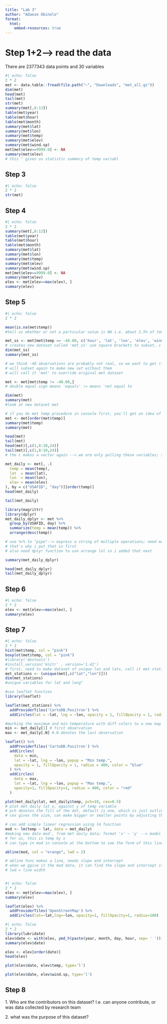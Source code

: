 ```yaml
---
title: "Lab 3"
author: "Adaeze Obinelo"
format:
  html:
    embed-resources: true
---
```


# Step 1+2\--\> read the data

There are 2377343 data points and 30 variables

```r
#| echo: false
2 * 2
met <- data.table::fread(file.path("~", "Downloads", "met_all.gz")) 
dim(met)
head(met)
tail(met)
str(met)
summary(met[,8:13])
table(met$year)
table(met$hour)
table(met$month)
summary(met$lat)
summary(met$lon)
summary(met$temp)
summary(met$elev)
summary(met$wind.sp)
met[met$elev==9999.0] <- NA
summary(met$elev)
# this ^ gives us statistic summary of temp variabl


```

## Step 3

```r
#| echo: false
2 * 2
str(met)
```

## Step 4

```r
#| echo: false
2 * 2
summary(met[,8:13])
table(met$year)
table(met$hour)
table(met$month)
summary(met$lat)
summary(met$lon)
summary(met$temp)
summary(met$elev)
summary(met$wind.sp)
met[met$elev==9999.0] <- NA
summary(met$elev)
elev <- met[elev==max(elev), ]
summary(elev)
```

## Step 5

```r
#| echo: false
2 * 2

mean(is.na(met$temp))
#tell us whether or not a particular value is NA i.e. about 2.5% of temperature values are missing

met_ss <- met[met$temp == -40.00, c('hour', 'lat', 'lon', 'elev', 'wind.sp')]
# creates new dataset called 'met_ss' use square brackets to subset, c means create a vector (pulls out columns) of specified variables 
dim(met_ss)
summary(met_ss)

# we think -40 observations are probably not real, so we want to get rid of them
# will subset again to make new set without them
# will call it 'met' to override original met dataset

met <- met[met$temp != -40.00,]
# double equal sign means 'equals' != means 'not equal to

dim(met)
summary(met)
#look at new dataset met

# if you do met temp procedure in console first, you'll get an idea of how things will be ordered--> itll give u integers
met <- met[order(met$temp)]
summary(met$temp)
summary(met)

head(met)
tail(met)
head(met)[,c(1,8:10,24)]
tail(met)[,c(1,8:10,24)]
# the c makes a vector again --> we are only pulling these variables; see str func to find out which variables r which

met_daily <- met[, .(
  temp = mean(temp),
  lat  = mean(lat),
  lon  = mean(lon),
  elev = mean(elev)
), by = c("USAFID", "day")][order(temp)]
head(met_daily)

tail(met_daily)

library(magrittr)
library(dplyr)
met_daily_dplyr <- met %>% 
  group_by(USAFID, day) %>%
  summarize(temp = mean(temp)) %>%
  arrange(desc(temp))

# use %>% to "pipe"--> express a string of multiple operations; need magrittr package to use this version of pipe
# that's why i put that in first
# also need dplyr function to use arrange lol so i added that next

summary(met_daily_dplyr)

head(met_daily_dplyr)
tail(met_daily_dplyr)

```

## Step 6

```r
#| echo: false
2 * 2
elev <- met[elev==max(elev), ]
summary(elev)
```

## Step 7

```r
#| echo: false
2 * 2
hist(met$temp, col = "pink")
boxplot(met$temp, col = "pink")
#library('devtools')
#install_version('knitr' , version='1.42')
# first, need to make dataset of unique lon and lats, call it met stations
met_stations <- (unique(met[,c("lat","lon")]))  
dim(met_stations)
#unique variables for lat and long^

#use leaflet function
library(leaflet)

leaflet(met_stations) %>% 
  addProviderTiles('CartoDB.Positron') %>% 
  addCircles(lat = ~lat, lng = ~lon, opacity = 1, fillOpacity = 1, radius = 400)

#marking the maximum and min temperature with diff colors to a new map
min <- met_daily[1] # first observation
max <- met_daily[.N] #.N denotes the last observation

leaflet() %>% 
  addProviderTiles('CartoDB.Positron') %>% 
  addCircles(
    data = min,
    lat = ~lat, lng = ~lon, popup = "Min temp.",
    opacity = 1, fillOpacity = 1, radius = 400, color = "blue"
  ) %>%
  addCircles(
    data = max,
    lat = ~lat, lng = ~lon, popup = "Max temp.",
    opacity=1, fillOpacity=1, radius = 400, color = "red"
  )

```

```r
plot(met_daily$lat, met_daily$temp, pch=19, cex=0.5)
# plot met daily lat x, against y of temp variable
# pch denotes the fill of the dot, default is one, which is just outline of circye
# cex gives the size, can make bigger or smaller points by adjusting this; 1 is baseline)

# can add simple linear regression using lm function
mod <- lm(temp ~ lat, data = met_daily)
#making new data mod', from met daily data; format 'x' ~ 'y' --> model x variable based on y variable
# for us, this is temp by x
# can type in mod in console at the bottom to see the form of this line + coefficients

abline(mod, col = "orange", lwd = 2)

# abline func makes a line, needs slope and intercept
# when we ggive it the mod data, it can find the slope and intercept itself
# lwd = line width



```

```r
#| echo: false
2 * 2
elev <- met[elev==max(elev), ]
summary(elev)

leaflet(elev) %>%
  addProviderTiles('OpenStreetMap') %>% 
  addCircles(lat=~lat,lng=~lon, opacity=1, fillOpacity=1, radius=100)

```

```r
#| echo: false
2 * 2
library(lubridate)
elev$date <- with(elev, ymd_h(paste(year, month, day, hour, sep= ' ')))
summary(elev$date)

elev <- elev[order(date)]
head(elev)

plot(elev$date, elev$temp, type='l')

plot(elev$date, elev$wind.sp, type='l')
```

## Step 8

1\. Who are the contributors on this dataset? I.e. can anyone contribute, or was data collected by research team


2\. what was the purpose of this dataset?

```{}
```
